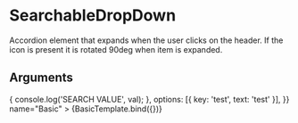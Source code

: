 
<Meta title="Components/Searchable Dropdown" component={SearchableDropDown} />

# SearchableDropDown

Accordion element that expands when the user clicks on the header. If the icon is present it is rotated 90deg when item is expanded.

## Arguments

<ArgTypes of={SearchableDropDown} />


<Canvas>
  <Story
    args={{
      onSearchValueChanged: (val) => {
        console.log('SEARCH VALUE', val);
      },
      options: [{ key: 'test', text: 'test' }],
    }}
    name="Basic"
  >
    {BasicTemplate.bind({})}
  </Story>
</Canvas>
